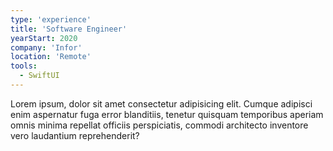 ```yaml
---
type: 'experience'
title: 'Software Engineer'
yearStart: 2020
company: 'Infor'
location: 'Remote'
tools:
  - SwiftUI
---
```


Lorem ipsum, dolor sit amet consectetur adipisicing elit. Cumque adipisci enim aspernatur fuga error blanditiis, tenetur quisquam temporibus aperiam omnis minima repellat officiis perspiciatis, commodi architecto inventore vero laudantium reprehenderit?
